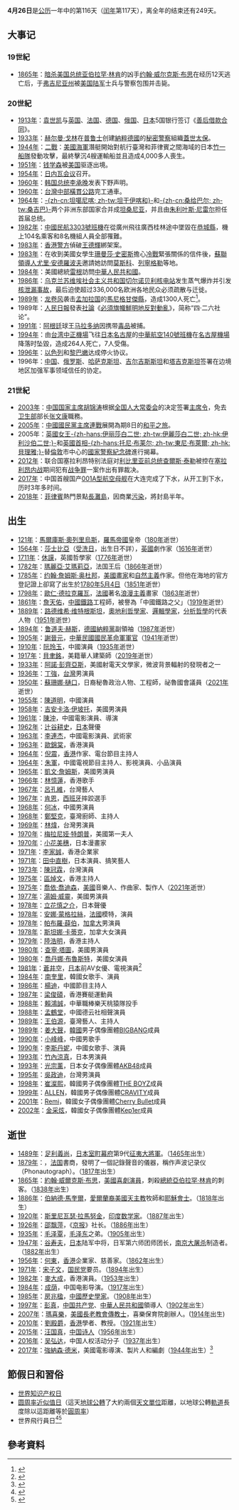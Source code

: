 {{noteTA
|1=zh-tw:雷根; zh-hk:列根; zh-cn:里根;
|2=zh-tw:車諾比核能電廠; zh-hk:切爾諾貝爾核能電廠; zh-hans:切尔诺贝利核电站; zh-sg:切尔诺贝利核电站;
|3=zh-tw:馬拉度納; zh-hant:馬拉度納; zh-hk:馬勒當拿; zh-mo:馬勒當拿; zh-hans:马拉多纳;
|4=zh-hant:馬爾庫斯·奧列里烏斯; zh-hans:马可·奥勒留;
|5=zh-hant:電腦; zh-hans:计算机;
}}
{{DayInMonth|4}}
'''4月26日'''是[[公历|公历]]一年中的第116天（[[闰年|闰年]]第117天），离全年的结束还有249天。

== 大事记 ==
=== 19世紀 ===
* [[1865年|1865年]]：[[林肯遇刺案|暗杀]][[美国总统|美国总统]][[亚伯拉罕·林肯|亚伯拉罕·林肯]]的凶手[[约翰·威尔克斯·布思|约翰·威尔克斯·布思]]在经历12天逃亡后，于[[弗吉尼亚州|弗吉尼亚州]]被[[美国陆军|美国陆军]]士兵与警察包围并击毙。

=== 20世紀 ===
* [[1913年|1913年]]：[[袁世凯|袁世凯]]与[[英国|英国]]、[[法国|法国]]、[[德国|德国]]、[[俄罗斯帝国|俄国]]、[[日本|日本]]5国银行签订《[[善后借款合同|善后借款合同]]》。
* [[1933年|1933年]]：[[赫尔曼·戈林|赫尔曼·戈林]]在[[普鲁士|普鲁士]]创建[[納粹德國|納粹德國]]的[[秘密警察|秘密警察]]組織[[蓋世太保|蓋世太保]]。
* [[1944年|1944年]]：[[第二次世界大戰|二戰]]：[[美國海軍|美國海軍]]潛艇開始對航行臺灣和菲律賓之間海域的日本[[竹一船隊|竹一船隊]]發動攻擊，最終擊沉4艘運輸船並且造成4,000多人喪生。
* [[1951年|1951年]]：[[钱学森|钱学森]]被[[美国|美国]]驱逐出境。
* [[1954年|1954年]]：[[日內瓦會議_(1954年)|日内瓦会议]]召开。
* [[1960年|1960年]]：[[韩国总统|韩国总统]][[李承晚|李承晚]]发表下野声明。
* [[1960年|1960年]]：[[台灣|台灣]][[中部橫貫公路|中部橫貫公路]]完工通車。
* [[1964年|1964年]]：[[坦噶尼喀|-{zh-cn:坦噶尼喀; zh-tw:坦干伊喀和}-]]和[[桑给巴尔|-{zh-cn:桑给巴尔; zh-tw:桑吉巴}-]]两个非洲东部国家合并成[[坦桑尼亚|坦桑尼亚]]，并且由[[朱利叶斯·尼雷尔|朱利叶斯·尼雷尔]]担任首届总统。
* [[1982年|1982年]]：[[中国民航3303号班机空难|中國民航3303號班機]]在從廣州飛往廣西桂林途中墜毀在[[恭城縣|恭城縣]]，機上104名乘客和8名機組人員全部罹難。
* [[1983年|1983年]]：[[香港警察|香港警方]]偵破[[王德輝|王德輝]]綁架案。
* [[1983年|1983年]]：在收到美國女學生[[珊曼莎·史密斯|珊曼莎·史密斯]]擔心[[冷戰|冷戰]]緊張關係的信件後，[[蘇聯共產黨中央委員會總書記|蘇聯領導人]][[尤里·安德羅波夫|尤里·安德羅波夫]]邀請她訪問[[莫斯科|莫斯科]]、[[列寧格勒|列寧格勒]]等地。
* [[1984年|1984年]]：美國總統[[隆納·雷根|雷根]]訪問[[中華人民共和國|中華人民共和國]]。
* [[1986年|1986年]]：[[乌克兰苏维埃社会主义共和国|乌克兰苏维埃社会主义共和国]][[切尔诺贝利核电站|切尔诺贝利核电站]]发生蒸气爆炸并引发[[切尔诺贝利核事故|核泄漏事故]]，最后迫使超过336,000名欧洲各地民众必须疏散与迁徙。
* [[1989年|1989年]]：[[龙卷风|龙卷风]]袭击[[孟加拉国|孟加拉国]]的[[馬尼格甘傑縣|馬尼格甘傑縣]]，造成1300人死亡<ref>{{cite web | title = The Deadliest Tornado in the World | first = Chris | last = Dolce | publisher = [[The_Weather_Channel|The Weather Channel]] | url = http://www.weather.com/news/tornado-central/deadliest-tornado-world-bangladesh-20140416 | accessdate = 2014-04-23 | language = en | archive-url = https://web.archive.org/web/20140422195143/http://www.weather.com/news/tornado-central/deadliest-tornado-world-bangladesh-20140416 | archive-date = 2014-04-22 | dead-url = yes }}</ref>。
* 1989年：[[人民日報|人民日報]]發表[[社論|社論]]《[[必須旗幟鮮明地反對動亂|必須旗幟鮮明地反對動亂]]》，简称“四·二六社论”。
* [[1991年|1991年]]：[[阿根廷|阿根廷]]球王[[马拉多纳|马拉多纳]]因携带[[毒品|毒品]]被捕。
* [[1994年|1994年]]：由[[台湾|台湾]][[臺灣桃園國際機場|中正機場]]飞往[[日本|日本]][[名古屋|名古屋]]的[[中華航空140號班機空難|中華航空140號班機]]在[[名古屋機場|名古屋機場]]降落时坠毀，造成264人死亡，7人受傷。
* [[1996年|1996年]]：[[以色列|以色列]]和[[黎巴嫩|黎巴嫩]]达成停火协议。
* 1996年：[[中国|中国]]、[[俄罗斯|俄罗斯]]、[[哈萨克斯坦|哈萨克斯坦]]、[[吉尔吉斯斯坦|吉尔吉斯斯坦]]和[[塔吉克斯坦|塔吉克斯坦]]签署在边境地区加强军事领域信任的协定。

=== 21世紀 ===
* [[2003年|2003年]]：[[中华人民共和国主席|中国国家主席]][[胡锦涛|胡锦涛]]根据[[全国人大常委会|全国人大常委会]]的决定签署[[中華人民共和國主席令|主席令]]，免去[[中华人民共和国卫生部|卫生部]]部长[[张文康|张文康]]職務。
* [[2005年|2005年]]：[[中國國民黨主席|中國國民黨主席]][[連戰|連戰]]展開為期8日的[[2005年中國國民黨和平之旅|和平之旅]]。
* 2005年：[[英國女王|英國女王]][[伊莉莎白二世|-{zh-hans:伊丽莎白二世; zh-tw:伊麗莎白二世; zh-hk:伊利沙伯二世;}-]]和[[英國首相|英國首相]][[東尼·布萊爾|-{zh-hans:托尼·布莱尔; zh-tw:東尼·布萊爾; zh-hk:貝理雅;}-]]替[[倫敦|倫敦]]市中心的[[國家警察紀念碑|國家警察紀念碑]]進行揭幕。
* [[2012年|2012年]]：联合国塞拉利昂特别法庭对[[利比里亚总统|利比里亚前总统]][[查尔斯·泰勒_(利比里亚政治人物)|查爾斯·泰勒]]被控在[[塞拉利昂内战|塞拉利昂内战]]期间犯有[[战争罪|战争罪]]一案作出有罪裁决。
* [[2017年|2017年]]：中国首艘国产[[001A型航空母舰|001A型航空母舰]]在大连完成了下水，从开工到下水，历时3年多时间。
* [[2018年|2018年]]：[[菲律賓|菲律賓]]熱門景點[[長灘島|長灘島]]，因商業[[污染|污染]]，將封島半年。

== 出生 ==
* [[121年|121年]]：[[馬爾庫斯·奧列里烏斯|馬爾庫斯·奧列里烏斯]]，[[羅馬帝國|羅馬帝國]]皇帝（[[180年|180年]]逝世）
* [[1564年|1564年]]：[[莎士比亞|莎士比亞]]（[[受洗|受洗日]]，出生日不詳），[[英國|英國]]劇作家（[[1616年|1616年]]逝世）
* [[1711年|1711年]]：[[大卫·休谟|休謨]]，英國哲學家（[[1776年|1776年]]逝世）
* [[1782年|1782年]]：[[瑪麗亞·艾瑪莉亞_(那不勒斯和西西里公主)|瑪麗亞·艾瑪莉亞]]，法国王后（[[1866年|1866年]]逝世）
* [[1785年|1785年]]：[[约翰·詹姆斯·奥杜邦|约翰·詹姆斯·奥杜邦]]，[[美國|美國]][[畫家|畫家]]和[[自然主義|自然主義]]作家。但他在海地的官方登記證上卻寫了出生於[[1780年|1780年]][[5月4日|5月4日]]（[[1851年|1851年]]逝世）
* [[1798年|1798年]]：[[歐仁·德拉克羅瓦|歐仁·德拉克羅瓦]]，[[法國|法國]]著名[[浪漫主義|浪漫主義]]畫家（[[1863年|1863年]]逝世）
* [[1861年|1861年]]：[[詹天佑|詹天佑]]，[[中國|中國]][[鐵路|鐵路]]工程師，被譽為「中國鐵路之父」（[[1919年|1919年]]逝世）
* [[1889年|1889年]]：[[路德维希·维特根斯坦|路德维希·维特根斯坦]]，[[奧地利|奧地利]][[哲學家|哲學家]]、[[逻辑学家|邏輯學家]]，[[分析哲學|分析哲學]]的代表人物（[[1951年|1951年]]逝世）
* [[1894年|1894年]]：[[鲁道夫·赫斯|鲁道夫·赫斯]]，[[德國|德國]][[納粹黨|納粹黨]]副領袖（[[1987年|1987年]]逝世）
* [[1905年|1905年]]：[[謝晉元|謝晉元]]，[[中華民國|中華民國]][[國民革命軍|國民革命軍]][[軍官|軍官]]（[[1941年|1941年]]逝世）
* [[1910年|1910年]]：[[阮玲玉|阮玲玉]]，中國演員（[[1935年|1935年]]逝世）
* [[1917年|1917年]]：[[貝聿銘|貝聿銘]]，美籍華人建築師（[[2019年|2019年]]逝世）
* [[1933年|1933年]]：[[阿諾·彭齊亞斯|阿諾·彭齊亞斯]]，美國射電天文學家，微波背景輻射的發現者之一
* [[1936年|1936年]]：[[丁強|丁強]]，[[台灣|台灣]]男演員
* [[1950年|1950年]]：[[蘇珊娜·樋口|蘇珊娜·樋口]]，日裔秘魯政治人物、工程師，祕魯國會議員（[[2021年|2021年]]逝世）
* [[1955年|1955年]]：[[陳道明|陳道明]]，中國演員
* [[1958年|1958年]]：[[吉安卡洛·伊坡托|吉安卡洛·伊坡托]]，美國男演員
* [[1961年|1961年]]：[[陈冲_(演员)|陳沖]]，中國電影演員、導演
* [[1962年|1962年]]：[[辻谷耕史|辻谷耕史]]，[[日本|日本]]聲優
* [[1963年|1963年]]：[[李連杰|李連杰]]，中國電影演員、武術家
* [[1963年|1963年]]：[[歐錦棠|歐錦棠]]，香港演員
* [[1964年|1964年]]：[[倪震|倪震]]，[[香港|香港]]作家、電台節目主持人
* [[1964年|1964年]]：[[朱軍|朱軍]]，中國電視節目主持人、影視演員、小品演員
* [[1965年|1965年]]：[[凯文·詹姆斯_(演员)|凱文·詹姆斯]]，美國男演員
* [[1966年|1966年]]：[[林憶蓮|林憶蓮]]，香港歌手
* [[1967年|1967年]]：[[呂孔維|呂孔維]]，台灣藝人
* [[1967年|1967年]]：[[肯恩_(摔角手)|肯恩]]，[[西班牙|西班牙]]摔跤選手
* [[1968年|1968年]]：[[何冰|何冰]]，中國男演員
* [[1968年|1968年]]：[[鄭堅克|鄭堅克]]，臺灣廚師、主持人
* [[1969年|1969年]]：[[林煒|林煒]]，台灣男演員
* [[1970年|1970年]]：[[梅拉尼娅·特朗普|梅拉尼娅·特朗普]]，美國第一夫人
* [[1970年|1970年]]：[[小花美穗|小花美穗]]，日本漫畫家
* [[1971年|1971年]]：[[李家誠|李家誠]]，香港企業家
* [[1971年|1971年]]：[[田中直樹|田中直樹]]，日本演員、搞笑藝人
* [[1973年|1973年]]：[[陳冠霖|陳冠霖]]，台灣演員
* [[1975年|1975年]]：[[區焯文|區焯文]]，香港主持人
* [[1975年|1975年]]：[[喬依·喬迪森|喬依·喬迪森]]，[[美國|美國]]音樂人、作曲家、製作人（[[2021年|2021年]]逝世）
* [[1977年|1977年]]：[[汤姆·威灵|湯姆·威靈]]，美國男演員
* [[1978年|1978年]]：[[立花慎之介|立花慎之介]]，日本聲優
* [[1978年|1978年]]：[[安娜·蒙格拉絲|安娜·蒙格拉絲]]，[[法國|法國]]模特，演員
* [[1978年|1978年]]：[[帕布羅·薛伯|帕布羅·薛伯]]，[[加拿大|加拿大]]男演員
* [[1978年|1978年]]：[[斯坦娜·卡蒂克|斯坦娜·卡蒂克]]，加拿大女演員
* [[1979年|1979年]]：[[陸浩明|陸浩明]]，香港主持人 
* [[1980年|1980年]]：[[查寧·塔圖|查寧·塔圖]]，美國男演員
* [[1980年|1980年]]：[[喬丹娜·布魯斯特|喬丹娜·布魯斯特]]，美國女演員
* [[1981年|1981年]]：[[蒼井空|蒼井空]]，[[日本|日本]]前AV女優、電視演員<ref>{{cite news |title=蒼井空突認「騙了大家20年」沉重謝罪！　造假資料曝…揭暗黑潛規則 |url=https://star.ettoday.net/news/2013483 |publisher=ETtoday |date=2021-06-23 |accessdate=2021-06-23 |archive-date=2021-06-27 |archive-url=https://web.archive.org/web/20210627182606/https://star.ettoday.net/news/2013483 }}</ref>
* [[1984年|1984年]]：[[南奎里|南奎里]]，韓國女歌手、演員
* [[1986年|1986年]]：[[楊迪|楊迪]]，中國節目主持人
* [[1987年|1987年]]：[[梁俊碩|梁俊碩]]，香港賽艇運動員
* [[1988年|1988年]]：[[賴鴻誠|賴鴻誠]]，中華職棒樂天桃猿隊投手
* [[1988年|1988年]]：[[孟鶴堂|孟鶴堂]]，中國德云社相聲演員
* [[1989年|1989年]]：[[王伯源|王伯源]]，臺灣藝人、主持人
* [[1989年|1989年]]：[[姜大聲|姜大聲]]，[[韓國|韓國]]男子偶像團體[[BIGBANG|BIGBANG]]成員
* [[1990年|1990年]]：[[小峰峰|小峰峰]]，中國男歌手
* [[1990年|1990年]]：[[李斯丹妮|李斯丹妮]]，中國女歌手、演員
* [[1993年|1993年]]：[[竹內涼真|竹內涼真]]，日本男演員
* [[1993年|1993年]]：[[光宗薰|光宗薰]]，日本女子偶像團體[[AKB48|AKB48]]成員
* [[1995年|1995年]]：[[吳政迪|吳政迪]]，台灣男演員
* [[1998年|1998年]]：[[崔澯熙|崔澯熙]]，韓國男子偶像團體[[THE_BOYZ|THE BOYZ]]成員
* [[1999年|1999年]]：[[CRAVITY|ALLEN]]，韓國男子偶像團體[[CRAVITY|CRAVITY]]成員
* [[2001年|2001年]]：[[Remi_(Cherry_Bullet)|Remi]]，韓國女子偶像團體[[Cherry_Bullet|Cherry Bullet]]成員
* [[2002年|2002年]]：[[金采炫|金采炫]]，韓國女子偶像團體[[Kep1er|Kep1er]]成員

== 逝世 ==
* [[1489年|1489年]]：[[足利義尚|足利義尚]]，[[日本|日本]][[室町幕府|室町幕府]]第9代[[征夷大將軍|征夷大將軍]]。（[[1465年|1465年]]出生）
* [[1879年|1879年]]：{{Link-en|爱德华-莱昂·斯科特·德·马丁威尔|Édouard-Léon Scott de Martinville}}，[[法国|法国]]書商，發明了一個記錄聲音的儀器，稱作声波记录仪（Phonautograph）。（[[1817年|1817年]]出生）
* [[1865年|1865年]]：[[約翰·威爾克斯·布思|約翰·威爾克斯·布思]]，[[美國|美國]][[喜劇演員|喜劇演員]]，刺殺[[美國總統|總統]][[亞伯拉罕·林肯|亞伯拉罕·林肯]]的刺客。（[[1838年|1838年]]出生）
* [[1886年|1886年]]：[[伯納德·馬奎爾|伯納德·馬奎爾]]，[[愛爾蘭|愛爾蘭裔]][[美國|美國]][[天主教|天主教]]牧師和[[耶穌會士|耶穌會士]]。（[[1818年|1818年]]出生）
* [[1920年|1920年]]：[[斯里尼瓦瑟·拉馬努金|斯里尼瓦瑟·拉馬努金]]，[[英屬印度|印度]][[数学家|数学家]]。（[[1887年|1887年]]出生）
* [[1926年|1926年]]：[[邵飘萍|邵飘萍]]，《[[京报|京报]]》社长。（[[1886年|1886年]]出生）
* [[1935年|1935年]]：[[毛泽覃|毛泽覃]]，[[毛泽东|毛泽东]]之弟。（[[1905年|1905年]]出生）
* [[1947年|1947年]]：[[谷寿夫|谷寿夫]]，[[日本|日本]]陆军中将，日军第六师团师团长，[[南京大屠杀|南京大屠杀]]制造者。（[[1882年|1882年]]出生）
* [[1956年|1956年]]：[[何東|何東]]，[[香港|香港]]企業家、慈善家。（[[1862年|1862年]]出生）
* [[1971年|1971年]]：[[宋子文|宋子文]]，[[国民党|国民党]]要员。（[[1894年|1894年]]出生）
* [[1982年|1982年]]：[[麥大成|麥大成]]，香港演員。（[[1953年|1953年]]出生）
* [[1984年|1984年]]：[[成蔭|成荫]]，中国电影导演。（[[1917年|1917年]]出生）
* [[1985年|1985年]]：[[房兆楹|房兆楹]]，[[中國|中國]][[歷史學家|歷史學家]]。（[[1908年|1908年]]出生）
* [[1997年|1997年]]：[[彭真|彭真]]，[[中国共产党|中国共产党]]、[[中華人民共和國|中華人民共和國]]領導人（[[1902年|1902年]]出生）
* [[2007年|2007年]]：[[瑪喜樂|瑪喜樂]]，[[美國|美國]][[長老教會|長老教會]][[傳教士|傳教士]]，喜樂保育院創辦人。([[1914年|1914年]]出生)
* [[2010年|2010年]]：[[劉殿爵|劉殿爵]]，[[香港|香港]]學者、教授。（[[1921年|1921年]]出生）
* [[2015年|2015年]]：[[汪国真|汪国真]]，[[中国|中国]][[诗人|诗人]]（[[1956年|1956年]]出生）
* [[2016年|2016年]]：[[吴弘达|吴弘达]]，中国人权活动分子（[[1937年|1937年]]出生）
* [[2017年|2017年]]：[[強納森·德米|強納森·德米]]，美國電影導演、製片人和編劇（[[1944年|1944年]]出生）<ref>{{cite news|author= Jean Lin|url= https://www.hypesphere.com/news/13094|title= [新聞]《沈默的羔羊》導演強納森德米病逝享壽73歲|website= HypeSphere|date= 2017-04-27|accessdate= 2019-04-27|archive-date= 2019-04-27|archive-url= https://web.archive.org/web/20190427001403/https://www.hypesphere.com/news/13094|dead-url= no}}</ref>

== 節假日和習俗 ==
*[[世界知识产权日|世界知识产权日]]
*[[圓周率日|圆周率近似值日]]（這天[[地球|地球]][[公轉|公轉]]了大約兩個[[天文單位|天文單位]]距離，以地球公轉[[軌道|軌道]]長度除以這距離等於[[圓周率|圓周率]]）
*世界飛行員日<ref>{{Cite web |url=https://www.turkishairlines.com/en-bh/26-april-world-pilots-day/ |title=存档副本 |access-date=2021-04-26 |archive-date=2021-04-28 |archive-url=https://web.archive.org/web/20210428231246/https://www.turkishairlines.com/en-bh/26-april-world-pilots-day/ }}</ref><ref>{{Cite web|title=World Pilots’ Day|url=https://www.skylife.com/en/2016-04/world-pilots-day|accessdate=2021-04-26|last=withbeyond.com|work=Skylife|language=en|archive-date=2021-04-26|archive-url=https://web.archive.org/web/20210426134443/https://www.skylife.com/en/2016-04/world-pilots-day}}</ref>

== 參考資料 ==
{{reflist}}
{{commonscat|26 April}}
{{月份}}